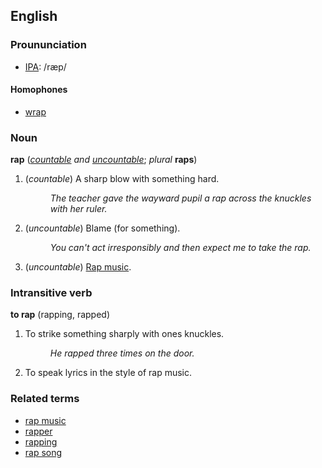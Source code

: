 ==English==
===Proununciation===
*[[IPA]]: /ræp/

====Homophones====
*[[wrap]]

===Noun===
<!--Probably needs to be split into separate entries for different etymologies-->
'''rap''' (''[[countable]] and [[uncountable]]''; ''plural'' '''raps''')

#(''countable'') A sharp blow with something hard.
#:''The teacher gave the wayward pupil a rap across the knuckles with her ruler.''
#(''uncountable'') Blame (for something).
#:''You can't act irresponsibly and then expect me to take the rap.''
#(''uncountable'') [[Rap music]].<!--is there a sense that comes before this that means "talk"?-->

===Intransitive verb===
<!--Probably needs to be split into separate entries for different etymologies-->
'''to rap''' (rapping, rapped)

#To strike something sharply with ones knuckles.
#:''He rapped three times on the door.''
#To speak lyrics in the style of rap music.

===Related terms===
*[[rap music]]
*[[rapper]]
*[[rapping]]
*[[rap song]]